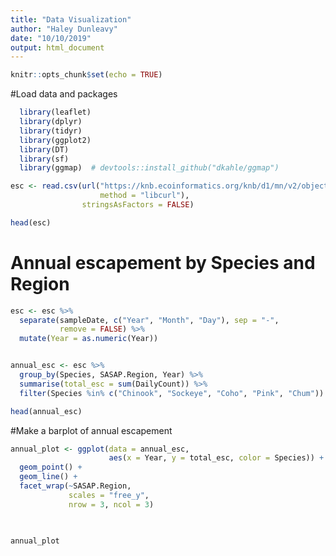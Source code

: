 ```yaml
---
title: "Data Visualization"
author: "Haley Dunleavy"
date: "10/10/2019"
output: html_document
---
```


```r
knitr::opts_chunk$set(echo = TRUE)
```

#Load data and packages
```r
  library(leaflet)
  library(dplyr)
  library(tidyr)
  library(ggplot2)
  library(DT)
  library(sf)
  library(ggmap)  # devtools::install_github("dkahle/ggmap")

esc <- read.csv(url("https://knb.ecoinformatics.org/knb/d1/mn/v2/object/urn%3Auuid%3Af119a05b-bbe7-4aea-93c6-85434dcb1c5e",
                    method = "libcurl"),
                stringsAsFactors = FALSE)

head(esc)
```

# Annual escapement by Species and Region

```r
esc <- esc %>% 
  separate(sampleDate, c("Year", "Month", "Day"), sep = "-", 
           remove = FALSE) %>% 
  mutate(Year = as.numeric(Year))


annual_esc <- esc %>% 
  group_by(Species, SASAP.Region, Year) %>% 
  summarise(total_esc = sum(DailyCount)) %>% 
  filter(Species %in% c("Chinook", "Sockeye", "Coho", "Pink", "Chum"))

head(annual_esc)
```

#Make a barplot of annual escapement
```r
annual_plot <- ggplot(data = annual_esc, 
                      aes(x = Year, y = total_esc, color = Species)) + 
  geom_point() + 
  geom_line() +
  facet_wrap(~SASAP.Region, 
             scales = "free_y",
             nrow = 3, ncol = 3)
  


annual_plot
```


